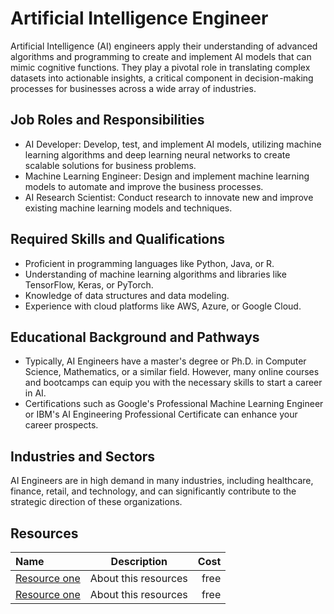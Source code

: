 # Artificial Intelligence Engineer

Artificial Intelligence (AI) engineers apply their understanding of advanced algorithms and programming to create and implement AI models that can mimic cognitive functions. They play a pivotal role in translating complex datasets into actionable insights, a critical component in decision-making processes for businesses across a wide array of industries.

## Job Roles and Responsibilities

- AI Developer: Develop, test, and implement AI models, utilizing machine learning algorithms and deep learning neural networks to create scalable solutions for business problems.
- Machine Learning Engineer: Design and implement machine learning models to automate and improve the business processes.
- AI Research Scientist: Conduct research to innovate new and improve existing machine learning models and techniques.

## Required Skills and Qualifications

- Proficient in programming languages like Python, Java, or R.
- Understanding of machine learning algorithms and libraries like TensorFlow, Keras, or PyTorch.
- Knowledge of data structures and data modeling.
- Experience with cloud platforms like AWS, Azure, or Google Cloud.

## Educational Background and Pathways

- Typically, AI Engineers have a master's degree or Ph.D. in Computer Science, Mathematics, or a similar field. However, many online courses and bootcamps can equip you with the necessary skills to start a career in AI.
- Certifications such as Google's Professional Machine Learning Engineer or IBM's AI Engineering Professional Certificate can enhance your career prospects.

## Industries and Sectors

AI Engineers are in high demand in many industries, including healthcare, finance, retail, and technology, and can significantly contribute to the strategic direction of these organizations.

## Resources

| Name                                 |     Description      | Cost |
| :----------------------------------- | :------------------: | ---: |
| [Resource one](https://example.com/) | About this resources | free |
| [Resource one](https://example.com/) | About this resources | free |
